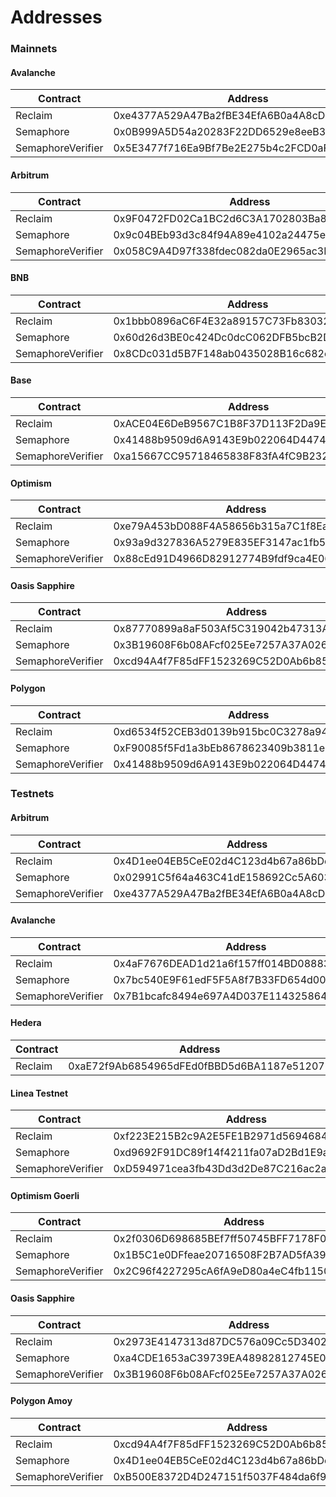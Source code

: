 # Addresses
### Mainnets

#### Avalanche

| Contract          | Address                                    |
| ----------------- | ------------------------------------------ |
| Reclaim           | 0xe4377A529A47Ba2fBE34EfA6B0a4A8cD12eb93BC |
| Semaphore         | 0x0B999A5D54a20283F22DD6529e8eeB3D72caBE94 |
| SemaphoreVerifier | 0x5E3477f716Ea9Bf7Be2E275b4c2FCD0aFf532E19 |

#### Arbitrum

| Contract          | Address                                    |
| ----------------- | ------------------------------------------ |
| Reclaim           | 0x9F0472FD02Ca1BC2d6C3A1702803Ba822C7C7E91 |
| Semaphore         | 0x9c04BEb93d3c84f94A89e4102a24475e29084dBE |
| SemaphoreVerifier | 0x058C9A4D97f338fdec082da0E2965ac3E9191b65 |

#### BNB

| Contract          | Address                                    |
| ----------------- | ------------------------------------------ |
| Reclaim           | 0x1bbb0896aC6F4E32a89157C73Fb830325a441cb9 |
| Semaphore         | 0x60d26d3BE0c424Dc0dcC062DFB5bcB2DB07b961A |
| SemaphoreVerifier | 0x8CDc031d5B7F148ab0435028B16c682c469CEfC3 |

#### Base

| Contract          | Address                                    |
| ----------------- | ------------------------------------------ |
| Reclaim           | 0xACE04E6DeB9567C1B8F37D113F2Da9E690Fc128d |
| Semaphore         | 0x41488b9509d6A9143E9b022064D44743e63eD885 |
| SemaphoreVerifier | 0xa15667CC95718465838F83fA4fC9B232da6dB2BB |

#### Optimism

| Contract          | Address                                    |
| ----------------- | ------------------------------------------ |
| Reclaim           | 0xe79A453bD088F4A58656b315a7C1f8Ea3473CCf1 |
| Semaphore         | 0x93a9d327836A5279E835EF3147ac1fb54FBd726B |
| SemaphoreVerifier | 0x88cEd91D4966D82912774B9fdf9ca4E065881a91 |

#### Oasis Sapphire

| Contract          | Address                                    |
| ----------------- | ------------------------------------------ |
| Reclaim           | 0x87770899a8aF503Af5C319042b47313A09Db4Ef7 |
| Semaphore         | 0x3B19608F6b08AFcf025Ee7257A37A0267d8a2D2D |
| SemaphoreVerifier | 0xcd94A4f7F85dFF1523269C52D0Ab6b85e9B22866 |

#### Polygon

| Contract          | Address                                    |
| ----------------- | ------------------------------------------ |
| Reclaim           | 0xd6534f52CEB3d0139b915bc0C3278a94687fA5C7 |
| Semaphore         | 0xF90085f5Fd1a3bEb8678623409b3811eCeC5f6A5 |
| SemaphoreVerifier | 0x41488b9509d6A9143E9b022064D44743e63eD885 |

### Testnets

#### Arbitrum

| Contract          | Address                                    |
| ----------------- | ------------------------------------------ |
| Reclaim           | 0x4D1ee04EB5CeE02d4C123d4b67a86bDc7cA2E62A |
| Semaphore         | 0x02991C5f64a463C41dE158692Cc5A603cAA2ad00 |
| SemaphoreVerifier | 0xe4377A529A47Ba2fBE34EfA6B0a4A8cD12eb93BC |

#### Avalanche

| Contract          | Address                                    |
| ----------------- | ------------------------------------------ |
| Reclaim           | 0x4aF7676DEAD1d21a6f157ff014BD088836659EC4 |
| Semaphore         | 0x7bc540E9F61edF5F5A8f7B33FD654d0055Ed1979 |
| SemaphoreVerifier | 0x7B1bcafc8494e697A4D037E114325864A11F4803 |

#### Hedera

| Contract          | Address                                    |
| ----------------- | ------------------------------------------ |
| Reclaim           | 0xaE72f9Ab6854965dFEd0fBBD5d6BA1187e512071 |


#### Linea Testnet

| Contract          | Address                                    |
| ----------------- | ------------------------------------------ |
| Reclaim           | 0xf223E215B2c9A2E5FE1B2971d5694684b2E734C1 |
| Semaphore         | 0xd9692F91DC89f14f4211fa07aD2Bd1E9aD99D953 |
| SemaphoreVerifier | 0xD594971cea3fb43Dd3d2De87C216ac2aCE320fc2 |

#### Optimism Goerli

| Contract          | Address                                    |
| ----------------- | ------------------------------------------ |
| Reclaim           | 0x2f0306D698685BEf7ff50745BFF7178F0d117ba8 |
| Semaphore         | 0x1B5C1e0DFfeae20716508F2B7AD5fA39ea52eb7e |
| SemaphoreVerifier | 0x2C96f4227295cA6fA9eD80a4eC4fb11507da3367 |

#### Oasis Sapphire

| Contract          | Address                                    |
| ----------------- | ------------------------------------------ |
| Reclaim           | 0x2973E4147313d87DC576a09Cc5D34026A7e0de4F |
| Semaphore         | 0xa4CDE1653aC39739EA48982812745E05C447F9Ad |
| SemaphoreVerifier | 0x3B19608F6b08AFcf025Ee7257A37A0267d8a2D2D |

#### Polygon Amoy

| Contract          | Address                                    |
| ----------------- | ------------------------------------------ |
| Reclaim           | 0xcd94A4f7F85dFF1523269C52D0Ab6b85e9B22866 |
| Semaphore         | 0x4D1ee04EB5CeE02d4C123d4b67a86bDc7cA2E62A |
| SemaphoreVerifier | 0xB500E8372D4D247151f5037F484da6f93947716A |